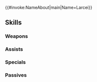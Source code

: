 {{#invoke:NameAbout|main|Name=Larcei}}{{HeroPage Tabs}}
{{Hero Infobox
|Name=Larcei
|Title=Bride of Astra
|WeaponType=Blue Lance
|MoveType=Infantry
|Origin=Fire Emblem: Genealogy of the Holy War
|Gender=Female
|actorEN=Lizzie Freeman
|actorJP=種﨑敦美
|artist=麻谷知世
|additionDate=May 16, 2025
|releaseDate=May 16, 2025
|cv1=3
|cv2=5100300
|TagID=花嫁ラクチェ
|InternalID=1243
|Properties=special
|description=A swordswoman and descendant of the crusader Od. She strikes with all her might like lightning. What fated partner will match her fervor? Appears in Fire Emblem: Genealogy of the Holy War.
}}
{{Stats Page
|Lv1HP=18|Lv1ATK=10|Lv1SPD=9|Lv1DEF=11|Lv1RES=9
|GRHP=50|GRATK=80|GRSPD=90|GRDEF=55|GRRES=50
}}
==Skills==
===Weapons===
{{Weapons Table
|weapon1=Iron Lance
|weapon1Default=1
|weapon1Unlock=1
|weapon2=Steel Lance
|weapon2Default=2
|weapon2Unlock=2
|weapon3=Silver Lance
|weapon3Default=4
|weapon3Unlock=3
|weapon4=Brilliant Brident
|weapon4Default=5
|weapon4Unlock=5
}}
===Assists===
{{Assists Table}}
===Specials===
{{Specials Table
|special1=Night Sky
|special1Default=4
|special1Unlock=3
|special2=Astra
|special2Unlock=4
|special3=Crusader's Astra
|special3Unlock=5
}}
===Passives===
{{Passives Table
|passiveA1=Atk/Spd Ideal 1
|passiveA2=Atk/Spd Ideal 2
|passiveA3=Atk/Spd Ideal 3
|passiveA4=Perfect Atk/Spd
|passiveA1Unlock=2
|passiveA2Unlock=3
|passiveA3Unlock=4
|passiveA4Unlock=5
|passiveB1=Potent 1
|passiveB2=Potent 2
|passiveB3=Potent 3
|passiveB4=Potent Finish
|passiveB1Unlock=2
|passiveB2Unlock=3
|passiveB3Unlock=4
|passiveB4Unlock=5
|passiveC1=Odd Tempest 1
|passiveC2=Odd Tempest 2
|passiveC3=Odd Tempest 3
|passiveC4=Brutal Tempest
|passiveC1Unlock=2
|passiveC2Unlock=3
|passiveC3Unlock=4
|passiveC4Unlock=5
}}
{{Heroes Navbox}}